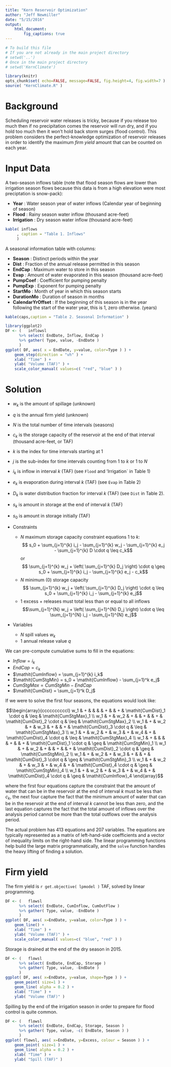 ```yaml
---
title: "Kern Reservoir Optimization"
author: "Jeff Newmiller"
date: "5/15/2016"
output:
    html_document:
        fig_captions: true
---
```


```r
# To build this file
# If you are not already in the main project directory
# setwd('..')
# Once in the main project directory
# setwd('KernClimate')

```

```r
library(knitr)
opts_chunk$set( echo=FALSE, message=FALSE, fig.height=4, fig.width=7 )
source( "KernClimate.R" )
```

# Background

Scheduling reservoir water releases is tricky, because if you release too much then if no precipitation comes the reservoir will run dry, and if you hold too much then it won't hold back storm surges (flood control). This problem considers the perfect-knowledge optimization of reservoir releases in order to identify the maximum *firm yield* amount that can be counted on each year.

# Input Data

A two-season inflows table (note that flood season flows are lower than irrigation season flows because this data is from a high elevation were most preciptation is snow-pack):

* **Year** : Water season year of water inflows (Calendar year of beginning of season)
* **Flood** : Rainy season water inflow (thousand acre-feet)
* **Irrigation** : Dry season water inflow (thousand acre-feet)

```r
kable( inflows
     , caption = "Table 1. Inflows"
     )
```

A seasonal information table with columns:

* **Season** : Distinct periods within the year
* **Dist** : Fraction of the annual release permitted in this season
* **EndCap** : Maximum water to store in this season
* **Evap** : Amount of water evaporated in this season (thousand acre-feet)
* **PumpCoef** : Coefficient for pumping penalty
* **PumpExp** : Exponent for pumping penalty
* **StartMo** : Month of year in which this season starts
* **DurationMo** : Duration of season in months
* **CalendarYrOffset** : If the beginning of this season is in the year following the start of the water year, this is 1, zero otherwise. (years)

```r
kable(caps,caption = "Table 2. Seasonal Information" )
```


```r
library(ggplot2)
DF <- (   inflowsl
      %>% select( EndDate, Inflow, EndCap )
      %>% gather( Type, value, -EndDate )
      )
ggplot( DF, aes( x = EndDate, y=value, color=Type ) ) +
    geom_step(direction = "vh" ) +
    xlab( "Time" ) +
    ylab( "Volume (TAF)" ) +
    scale_color_manual( values=c( "red", "blue" ) )
```

# Solution

- $w_k$ is the amount of spillage (unknown)
- $q$ is the annual firm yield (unknown)
- $N$ is the total number of time intervals (seasons)
- $c_k$ is the storage capacity of the reservoir at the end of that interval (thousand acre-feet, or TAF)
- $k$ is the index for time intervals starting at 1
- $j$ is the sub-index for time intervals counting from 1 to $k$ or 1 to $N$
- $i_k$ is inflow in interval $k$ (TAF) (see `Flood` and 'Irrigation` in Table 1)
- $e_k$ is evaporation during interval $k$ (TAF) (see `Evap` in Table 2)
- $D_k$ is water distribution fraction for interval $k$ (TAF) (see `Dist` in Table 2).
- $s_k$ is amount in storage at the end of interval $k$ (TAF)
- $s_0$ is amount in storage initially (TAF)

- Constraints
    + $N$ maximum storage capacity constraint equations 1 to $k$:
    $$ s_0 + \sum_{j=1}^{k} i_j - \sum_{j=1}^{k} w_j - \sum_{j=1}^{k} e_j - \sum_{j=1}^{k} D \cdot q \leq c_k$$
    or
    $$ \sum_{j=1}^{k} w_j + \left( \sum_{j=1}^{k} D_j \right) \cdot q \geq s_0 + \sum_{j=1}^{k} i_j - \sum_{j=1}^{k} e_j - c_k$$
    + $N$ minimum (0) storage capacity
    $$ \sum_{j=1}^{k} w_j + \left( \sum_{j=1}^{k} D_j \right) \cdot q \leq s_0 + \sum_{j=1}^{k} i_j - \sum_{j=1}^{k} e_j$$
    + 1 excess + releases must total less than or equal to all inflows
    $$\sum_{j=1}^{N} w_j + \left( \sum_{j=1}^{N} D_j \right) \cdot q \leq \sum_{j=1}^{N} i_j - \sum_{j=1}^{N} e_j$$

- Variables
    + $N$ spill values $w_k$
    + 1 annual release value $q$

We can pre-compute cumulative sums to fill in the equations:

+ $\mathit{Inflow} = i_k$
+ $\mathit{EndCap} = c_k$
+ $\mathit{CumInflow} = \sum_{j=1}^{k} i_k$
+ $\mathit{CumStgMin} =  s_0 + \mathit{CumInflow} - \sum_{j=1}^k e_j$
+ $\mathit{CumStgMax} =  \mathit{CumStgMin} - \mathit{EndCap}$
+ $\mathit{CumDist} = \sum_{j=1}^k D_j$

If we were to solve the first four seasons, the equations would look like:

$$\begin{array}{ccccccccccl}
w_1 & + &     &   &     & + &     & + & \mathit{CumDist}_1 \cdot q & \leq & \mathit{CumStgMax}_1 \\
w_1 & + & w_2 & + &     & + &     & + & \mathit{CumDist}_2 \cdot q & \leq & \mathit{CumStgMax}_2 \\
w_1 & + & w_2 & + & w_3 & + &     & + & \mathit{CumDist}_3 \cdot q & \leq & \mathit{CumStgMax}_3 \\
w_1 & + & w_2 & + & w_3 & + & w_4 & + & \mathit{CumDist}_4 \cdot q & \leq & \mathit{CumStgMax}_4 \\
w_1 & + &     &   &     & + &     & + & \mathit{CumDist}_1 \cdot q & \geq & \mathit{CumStgMin}_1 \\
w_1 & + & w_2 & + &     & + &     & + & \mathit{CumDist}_2 \cdot q & \geq & \mathit{CumStgMin}_2 \\
w_1 & + & w_2 & + & w_3 & + &     & + & \mathit{CumDist}_3 \cdot q & \geq & \mathit{CumStgMin}_3 \\
w_1 & + & w_2 & + & w_3 & + & w_4 & + & \mathit{CumDist}_4 \cdot q & \geq & \mathit{CumStgMin}_4 \\
w_1 & + & w_2 & + & w_3 & + & w_4 & + & \mathit{CumDist}_4 \cdot q & \geq & \mathit{CumInflow}_4
\end{array}$$

where the first four equations capture the constraint that the amount of water that can be in the reservoir at the end of interval $k$ must be less than $c_k$, the next four capture the fact that the minimum amount of water that can be in the reservoir at the end of interval $k$ cannot be less than zero, and the last equation captures the fact that the total amount of inflows over the analysis period cannot be more than the total outflows over the analysis period.

The actual problem has 413 equations and 207 variables. The equations are typically represented as a matrix of left-hand-side coefficients and a vector of inequality limits on the right-hand side. The linear programming functions help build the large matrix programmatically, and the `solve` function handles the heavy lifting of finding a solution.

# Firm yield

The firm yield is `r get.objective( lpmodel )` TAF, solved by linear programming.

```r
DF <- (   flowsl
      %>% select( EndDate, CumInflow, CumOutFlow )
      %>% gather( Type, value, -EndDate )
      )
ggplot( DF, aes( x=EndDate, y=value, color=Type ) ) +
    geom_line() +
    xlab( "Time" ) +
    ylab( "Volume (TAF)" ) +
    scale_color_manual( values=c( "blue", "red" ) )
```

Storage is drained at the end of the dry season in 2015.

```r
DF <- (   flowsl
      %>% select( EndDate, EndCap, Storage )
      %>% gather( Type, value, -EndDate )
      )
ggplot( DF, aes( x=EndDate, y=value, shape=Type ) ) +
    geom_point( size=1 ) +
    geom_line( alpha = 0.2 ) +
    xlab( "Time" ) +
    ylab( "Volume (TAF)" )
```

Spilling by the end of the irrigation season in order to prepare for flood control is quite common.

```r
DF <- (   flowsl
      %>% select( EndDate, EndCap, Storage, Season )
      %>% gather( Type, value, -c( EndDate, Season ) )
      )
ggplot( flowsl, aes( x=EndDate, y=Excess, colour = Season ) ) +
    geom_point( size=1 ) +
    geom_line( alpha = 0.2 ) +
    xlab( "Time" ) +
    ylab( "Spill (TAF)" )
```
